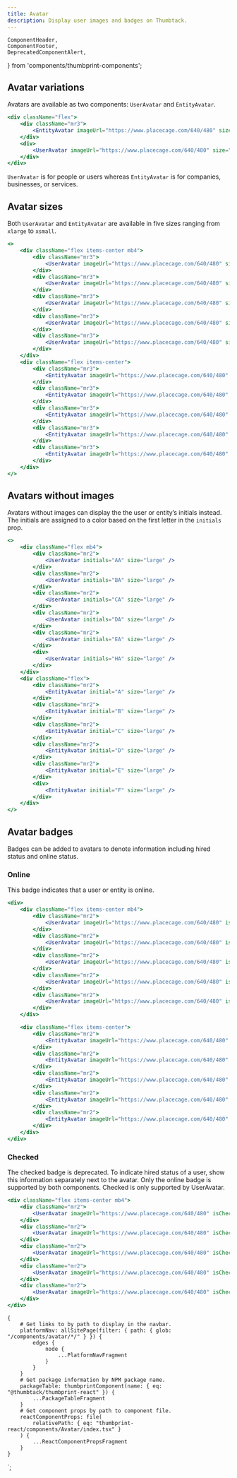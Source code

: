 ```yaml
---
title: Avatar
description: Display user images and badges on Thumbtack.
---
```


    ComponentHeader,
    ComponentFooter,
    DeprecatedComponentAlert,
} from 'components/thumbprint-components';

<ComponentHeader data={props.data} />

## Avatar variations

Avatars are available as two components: `UserAvatar` and `EntityAvatar`.

```jsx
<div className="flex">
    <div className="mr3">
        <EntityAvatar imageUrl="https://www.placecage.com/640/480" size={100} />
    </div>
    <div>
        <UserAvatar imageUrl="https://www.placecage.com/640/480" size="xlarge" />
    </div>
</div>
```

`UserAvatar` is for people or users whereas `EntityAvatar` is for companies, businesses, or services.

## Avatar sizes

Both `UserAvatar` and `EntityAvatar` are available in five sizes ranging from `xlarge` to `xsmall`.

```jsx
<>
    <div className="flex items-center mb4">
        <div className="mr3">
            <UserAvatar imageUrl="https://www.placecage.com/640/480" size="xlarge" />
        </div>
        <div className="mr3">
            <UserAvatar imageUrl="https://www.placecage.com/640/480" size="large" />
        </div>
        <div className="mr3">
            <UserAvatar imageUrl="https://www.placecage.com/640/480" size="medium" />
        </div>
        <div className="mr3">
            <UserAvatar imageUrl="https://www.placecage.com/640/480" size="small" />
        </div>
        <div className="mr3">
            <UserAvatar imageUrl="https://www.placecage.com/640/480" size="xsmall" />
        </div>
    </div>
    <div className="flex items-center">
        <div className="mr3">
            <EntityAvatar imageUrl="https://www.placecage.com/640/480" size="xlarge" />
        </div>
        <div className="mr3">
            <EntityAvatar imageUrl="https://www.placecage.com/640/480" size="large" />
        </div>
        <div className="mr3">
            <EntityAvatar imageUrl="https://www.placecage.com/640/480" size="medium" />
        </div>
        <div className="mr3">
            <EntityAvatar imageUrl="https://www.placecage.com/640/480" size="small" />
        </div>
        <div className="mr3">
            <EntityAvatar imageUrl="https://www.placecage.com/640/480" size="xsmall" />
        </div>
    </div>
</>
```

## Avatars without images

Avatars without images can display the the user or entity’s initials instead. The initials are assigned to a color based on the first letter in the `initials` prop.

```jsx
<>
    <div className="flex mb4">
        <div className="mr2">
            <UserAvatar initials="AA" size="large" />
        </div>
        <div className="mr2">
            <UserAvatar initials="BA" size="large" />
        </div>
        <div className="mr2">
            <UserAvatar initials="CA" size="large" />
        </div>
        <div className="mr2">
            <UserAvatar initials="DA" size="large" />
        </div>
        <div className="mr2">
            <UserAvatar initials="EA" size="large" />
        </div>
        <div>
            <UserAvatar initials="HA" size="large" />
        </div>
    </div>
    <div className="flex">
        <div className="mr2">
            <EntityAvatar initial="A" size="large" />
        </div>
        <div className="mr2">
            <EntityAvatar initial="B" size="large" />
        </div>
        <div className="mr2">
            <EntityAvatar initial="C" size="large" />
        </div>
        <div className="mr2">
            <EntityAvatar initial="D" size="large" />
        </div>
        <div className="mr2">
            <EntityAvatar initial="E" size="large" />
        </div>
        <div>
            <EntityAvatar initial="F" size="large" />
        </div>
    </div>
</>
```

## Avatar badges

Badges can be added to avatars to denote information including hired status and online status.

### Online

This badge indicates that a user or entity is online.

```jsx
<div>
    <div className="flex items-center mb4">
        <div className="mr2">
            <UserAvatar imageUrl="https://www.placecage.com/640/480" isOnline size="xlarge" />
        </div>
        <div className="mr2">
            <UserAvatar imageUrl="https://www.placecage.com/640/480" isOnline size="large" />
        </div>
        <div className="mr2">
            <UserAvatar imageUrl="https://www.placecage.com/640/480" isOnline size="medium" />
        </div>
        <div className="mr2">
            <UserAvatar imageUrl="https://www.placecage.com/640/480" isOnline size="small" />
        </div>
        <div className="mr2">
            <UserAvatar imageUrl="https://www.placecage.com/640/480" isOnline size="xsmall" />
        </div>
    </div>

    <div className="flex items-center">
        <div className="mr2">
            <EntityAvatar imageUrl="https://www.placecage.com/640/480" isOnline size="xlarge" />
        </div>
        <div className="mr2">
            <EntityAvatar imageUrl="https://www.placecage.com/640/480" isOnline size="large" />
        </div>
        <div className="mr2">
            <EntityAvatar imageUrl="https://www.placecage.com/640/480" isOnline size="medium" />
        </div>
        <div className="mr2">
            <EntityAvatar imageUrl="https://www.placecage.com/640/480" isOnline size="small" />
        </div>
        <div className="mr2">
            <EntityAvatar imageUrl="https://www.placecage.com/640/480" isOnline size="xsmall" />
        </div>
    </div>
</div>
```

### Checked

<DeprecatedComponentAlert>
    The checked badge is deprecated. To indicate hired status of a user, show this information
    separately next to the avatar. Only the online badge is supported by both components. Checked is
    only supported by UserAvatar.
</DeprecatedComponentAlert>

```jsx
<div className="flex items-center mb4">
    <div className="mr2">
        <UserAvatar imageUrl="https://www.placecage.com/640/480" isChecked size="xlarge" />
    </div>
    <div className="mr2">
        <UserAvatar imageUrl="https://www.placecage.com/640/480" isChecked size="large" />
    </div>
    <div className="mr2">
        <UserAvatar imageUrl="https://www.placecage.com/640/480" isChecked size="medium" />
    </div>
    <div className="mr2">
        <UserAvatar imageUrl="https://www.placecage.com/640/480" isChecked size="small" />
    </div>
    <div className="mr2">
        <UserAvatar imageUrl="https://www.placecage.com/640/480" isChecked size="xsmall" />
    </div>
</div>
```

<ComponentFooter data={props.data} />

    {
        # Get links to by path to display in the navbar.
        platformNav: allSitePage(filter: { path: { glob: "/components/avatar/*/" } }) {
            edges {
                node {
                    ...PlatformNavFragment
                }
            }
        }
        # Get package information by NPM package name.
        packageTable: thumbprintComponent(name: { eq: "@thumbtack/thumbprint-react" }) {
            ...PackageTableFragment
        }
        # Get component props by path to component file.
        reactComponentProps: file(
            relativePath: { eq: "thumbprint-react/components/Avatar/index.tsx" }
        ) {
            ...ReactComponentPropsFragment
        }
    }
`;
